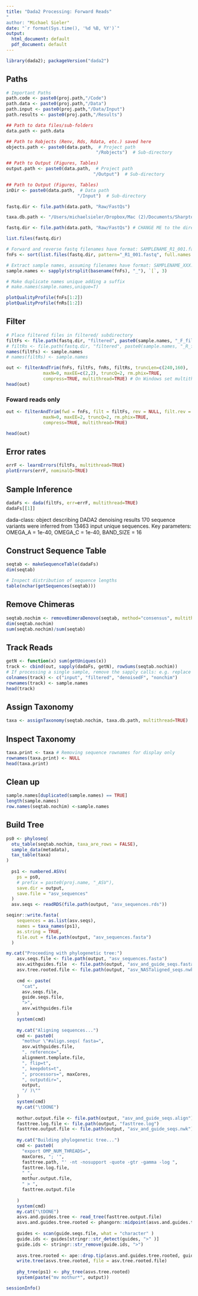 ```yaml
---
title: "Dada2 Processing: Forward Reads"
"
author: "Michael Sieler"
date: "`r format(Sys.time(), '%d %B, %Y')`"
output:
  html_document: default
  pdf_document: default
---
```




```r

library(dada2); packageVersion("dada2")

```

## Paths

```r


# Important Paths
path.code <- paste0(proj.path,"/Code")
path.data <- paste0(proj.path,"/Data")
path.input <- paste0(proj.path,"/Data/Input") 
path.results <- paste0(proj.path,"/Results") 

## Path to data files/sub-folders
data.path <- path.data

## Path to Robjects (Renv, Rds, Rdata, etc.) saved here
objects.path <- paste0(data.path,  # Project path
                                  "/Robjects")  # Sub-directory

## Path to Output (Figures, Tables)
output.path <- paste0(data.path,  # Project path
                                 "/Output")  # Sub-directory

## Path to Output (Figures, Tables)
inDir <- paste0(data.path,  # Data path
                           "/Input")  # Sub-directory

fastq.dir <- file.path(data.path, "Raw/FastQs")

taxa.db.path <- "/Users/michaelsieler/Dropbox/Mac (2)/Documents/Sharpton_Lab/Bioinformatics_files/silva_nr99_v138.1_train_set.fa" # path to database to be used for assigning taxonomy. Should be a gzipped FASTA file.

```


```r

fastq.dir <- file.path(data.path, "Raw/FastQs") # CHANGE ME to the directory containing the fastq files after unzipping.

list.files(fastq.dir)

```


```r

# Forward and reverse fastq filenames have format: SAMPLENAME_R1_001.fastq and SAMPLENAME_R2_001.fastq
fnFs <- sort(list.files(fastq.dir, pattern="_R1_001.fastq", full.names = TRUE))

# Extract sample names, assuming filenames have format: SAMPLENAME_XXX.fastq
sample.names <- sapply(strsplit(basename(fnFs), "_"), `[`, 3)

# Make duplicate names unique adding a suffix
# make.names(sample.names,unique=T)


```


```r
plotQualityProfile(fnFs[1:2])
plotQualityProfile(fnRs[1:2])

```
## Filter

```r

# Place filtered files in filtered/ subdirectory
filtFs <- file.path(fastq.dir, "filtered", paste0(sample.names, "_F_filt.fastq.gz"))
# filtRs <- file.path(fastq.dir, "filtered", paste0(sample.names, "_R_filt.fastq.gz"))
names(filtFs) <- sample.names
# names(filtRs) <- sample.names

```

```r
out <- filterAndTrim(fnFs, filtFs, fnRs, filtRs, truncLen=c(240,160),
              maxN=0, maxEE=c(2,2), truncQ=2, rm.phix=TRUE,
              compress=TRUE, multithread=TRUE) # On Windows set multithread=FALSE
head(out)
```


### Foward reads only

```r
out <- filterAndTrim(fwd = fnFs, filt = filtFs, rev = NULL, filt.rev = NULL, truncLen=225,
              maxN=0, maxEE=2, truncQ=2, rm.phix=TRUE,
              compress=TRUE, multithread=TRUE)

head(out)

```


## Error rates

```r

errF <- learnErrors(filtFs, multithread=TRUE)
plotErrors(errF, nominalQ=TRUE)

```

## Sample Inference

```r

dadaFs <- dada(filtFs, err=errF, multithread=TRUE)
dadaFs[[1]]

```

dada-class: object describing DADA2 denoising results
170 sequence variants were inferred from 13463 input unique sequences.
Key parameters: OMEGA_A = 1e-40, OMEGA_C = 1e-40, BAND_SIZE = 16


## Construct Sequence Table

```r

seqtab <- makeSequenceTable(dadaFs)
dim(seqtab)

# Inspect distribution of sequence lengths
table(nchar(getSequences(seqtab)))

```


## Remove Chimeras

```r

seqtab.nochim <- removeBimeraDenovo(seqtab, method="consensus", multithread=TRUE, verbose=TRUE)
dim(seqtab.nochim)
sum(seqtab.nochim)/sum(seqtab)

```

## Track Reads

```r

getN <- function(x) sum(getUniques(x))
track <- cbind(out, sapply(dadaFs, getN), rowSums(seqtab.nochim))
# If processing a single sample, remove the sapply calls: e.g. replace sapply(dadaFs, getN) with getN(dadaFs)
colnames(track) <- c("input", "filtered", "denoisedF", "nonchim")
rownames(track) <- sample.names
head(track)

```

## Assign Taxonomy

```r

taxa <- assignTaxonomy(seqtab.nochim, taxa.db.path, multithread=TRUE)

```

## Inspect Taxonomy

```r

taxa.print <- taxa # Removing sequence rownames for display only
rownames(taxa.print) <- NULL
head(taxa.print)

```

## Clean up

```r
sample.names[duplicated(sample.names) == TRUE]
length(sample.names)
row.names(seqtab.nochim) <-sample.names

```



## Build Tree



```r


ps0 <- phyloseq(
  otu_table(seqtab.nochim, taxa_are_rows = FALSE),
  sample_data(metadata),
  tax_table(taxa)
)
  
  ps1 <- numbered.ASVs(
    ps = ps0,
    # prefix = paste0(proj.name, "_ASV"),
    save.dir = output,
    save.file = "asv_sequences"
  )
  asv.seqs <- readRDS(file.path(output, "asv_sequences.rds"))

seqinr::write.fasta(
    sequences = as.list(asv.seqs),
    names = taxa_names(ps1),
    as.string = TRUE,
    file.out = file.path(output, "asv_sequences.fasta")
  )

my.cat("Proceeding with phylogenetic tree:")
    asv.seqs.file <- file.path(output, "asv_sequences.fasta")
    asv.withguides.file  <- file.path(output, "asv_and_guide_seqs.fasta")
    asv.tree.rooted.file <- file.path(output, "asv_NASTaligned_seqs.nwk")
    
    cmd <- paste(
      "cat",
      asv.seqs.file,
      guide.seqs.file,
      ">",
      asv.withguides.file
    )
    system(cmd)
    
    my.cat("Aligning sequences...")
    cmd <- paste0(
      "mothur \"#align.seqs( fasta=",
      asv.withguides.file,
      ", reference=",
      alignment.template.file,
      ", flip=t",
      ", keepdots=t",
      ", processors=", maxCores,
      ", outputdir=",
      output,
      "/ )\""
    )
    system(cmd)
    my.cat("\tDONE")
    
    mothur.output.file <- file.path(output, "asv_and_guide_seqs.align")
    fasttree.log.file <- file.path(output, "fasttree.log")
    fasttree.output.file <- file.path(output, "asv_and_guide_seqs.nwk")
    
    my.cat("Building phylogenetic tree...")
    cmd <- paste0(
      "export OMP_NUM_THREADS=",
      maxCores, "; '",
      fasttree.path, "' -nt -nosupport -quote -gtr -gamma -log ",
      fasttree.log.file,
      " ",
      mothur.output.file,
      " > ",
      fasttree.output.file
      
    )
    system(cmd)
    my.cat("\tDONE")
    asvs.and.guides.tree <- read_tree(fasttree.output.file)
    asvs.and.guides.tree.rooted <- phangorn::midpoint(asvs.and.guides.tree)
    
    guides <- scan(guide.seqs.file, what = "character" )
    guide.ids <- guides[stringr::str_detect(guides, ">" )]
    guide.ids <- stringr::str_remove(guide.ids, ">")
    
    asvs.tree.rooted <- ape::drop.tip(asvs.and.guides.tree.rooted, guide.ids)
    write.tree(asvs.tree.rooted, file = asv.tree.rooted.file)
    
    phy_tree(ps1) <- phy_tree(asvs.tree.rooted)
    system(paste("mv mothur*", output))
```

```r

sessionInfo()

```

